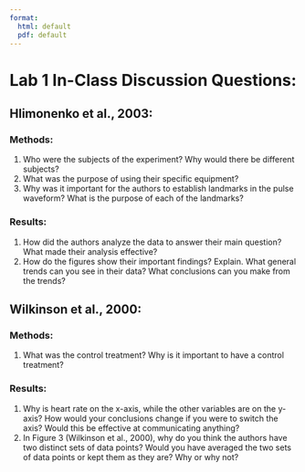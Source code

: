 ```yaml
---
format: 
  html: default
  pdf: default
---
```

# Lab 1 In-Class Discussion Questions:

## Hlimonenko et al., 2003: 
### Methods:
1. Who were the subjects of the experiment? Why would there be different subjects?
2. What was the purpose of using their specific equipment?
3. Why was it important for the authors to establish landmarks in the pulse waveform? What is the purpose of each of the landmarks?

### Results:
1. How did the authors analyze the data to answer their main question?
What made their analysis effective?
2. How do the figures show their important findings? Explain. What general trends can you see in their data? What conclusions can you make from the trends?

## Wilkinson et al., 2000: 
### Methods:
1. What was the control treatment? Why is it important to have a control treatment?

### Results:
1. Why is heart rate on the x-axis, while the other variables are on the y-axis?
How would your conclusions change if you were to switch the axis? Would this be effective at communicating anything?
2. In Figure 3 (Wilkinson et al., 2000), why do you think the authors have two distinct sets of data points? Would you have averaged the two sets of data points or kept them as they are? Why or why not?
